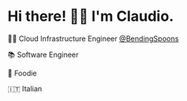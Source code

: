 
# <div class="animate__animated animate__fadeInDown">Hi there! 👋🏻 I'm Claudio.</div>

<div id="intro" class="animate__animated animate__fadeInLeft" >

👨‍💻 Cloud Infrastructure Engineer [@BendingSpoons](https://bendingspoons.com)

📚 Software Engineer

🍕 Foodie

🇮🇹 Italian

</div>
